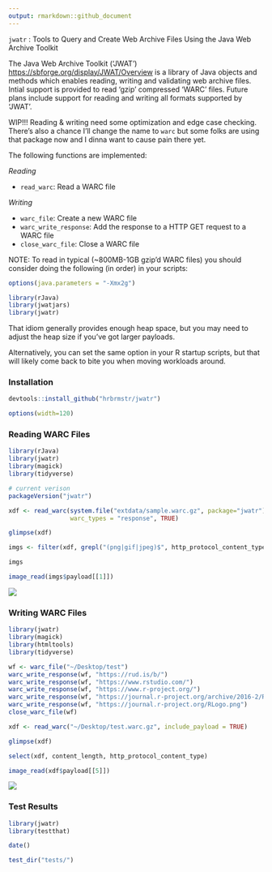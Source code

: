 ```yaml
---
output: rmarkdown::github_document
---
```


`jwatr` : Tools to Query and Create Web Archive Files Using the Java Web Archive Toolkit

The Java Web Archive Toolkit ('JWAT') <https://sbforge.org/display/JWAT/Overview>
is a library of Java objects and methods which enables reading, writing and validating web 
archive files. Intial support is provided to read 'gzip' compressed 'WARC' files. Future 
plans include support for reading and writing all formats supported by 'JWAT'.

WIP!!! Reading & writing need some optimization and edge case checking. There's also a chance I'll change the name to `warc` but some folks are using that package now and I dinna want to cause pain there yet.

The following functions are implemented:

*Reading*

- `read_warc`:	Read a WARC file

*Writing*

- `warc_file`:	Create a new WARC file
- `warc_write_response`:	Add the response to a HTTP GET request to a WARC file
- `close_warc_file`:	Close a WARC file

NOTE: To read in typical (~800MB-1GB gzip'd WARC files) you should consider doing the following (in order) in your scripts:

```r
options(java.parameters = "-Xmx2g")

library(rJava)
library(jwatjars)
library(jwatr)
```

That idiom generally provides enough heap space, but you may need to adjust the heap size if you've got larger payloads.

Alternatively, you can set the same option in your R startup scripts, but that will likely come back to bite you when moving workloads around.

### Installation

```r
devtools::install_github("hrbrmstr/jwatr")
```

```r
options(width=120)
```

### Reading WARC Files

```r
library(rJava)
library(jwatr)
library(magick)
library(tidyverse)

# current verison
packageVersion("jwatr")
```

```r
xdf <- read_warc(system.file("extdata/sample.warc.gz", package="jwatr"),
                 warc_types = "response", TRUE)

glimpse(xdf)

imgs <- filter(xdf, grepl("(png|gif|jpeg)$", http_protocol_content_type))

imgs

image_read(imgs$payload[[1]])
```

![](imgs/img1.jpeg)

### Writing WARC Files

```r
library(jwatr)
library(magick)
library(htmltools)
library(tidyverse)

wf <- warc_file("~/Desktop/test")
warc_write_response(wf, "https://rud.is/b/")
warc_write_response(wf, "https://www.rstudio.com/")
warc_write_response(wf, "https://www.r-project.org/")
warc_write_response(wf, "https://journal.r-project.org/archive/2016-2/RJ-2016-2.pdf")
warc_write_response(wf, "https://journal.r-project.org/RLogo.png")
close_warc_file(wf)

xdf <- read_warc("~/Desktop/test.warc.gz", include_payload = TRUE)

glimpse(xdf)

select(xdf, content_length, http_protocol_content_type)

image_read(xdf$payload[[5]])
```

![](imgs/img2.png)

### Test Results

```r
library(jwatr)
library(testthat)

date()

test_dir("tests/")
```

